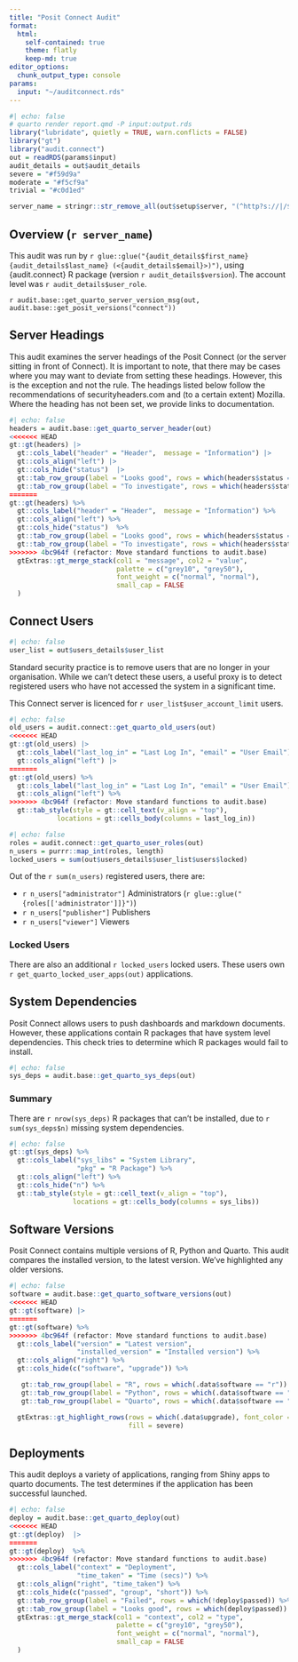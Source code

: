 ```yaml
---
title: "Posit Connect Audit"
format: 
  html:
    self-contained: true
    theme: flatly
    keep-md: true
editor_options:
  chunk_output_type: console
params:
  input: "~/auditconnect.rds"
---
```


<!--IMPORTANT:
This is a working draft.
As I've worked through the sections, I spot where the check() output could be tweaked to
provide a better report.

As such, this report will change!
Consider this a rough draft, that you are able to view :)

Yes, I know the code is horrible - see above comments :)
--->

```r
#| echo: false
# quarto render report.qmd -P input:output.rds
library("lubridate", quietly = TRUE, warn.conflicts = FALSE)
library("gt")
library("audit.connect")
out = readRDS(params$input)
audit_details = out$audit_details
severe = "#f59d9a"
moderate = "#f5cf9a"
trivial = "#c0d1ed"

server_name = stringr::str_remove_all(out$setup$server, "(^http?s://|/$)")
```

## Overview  (`r server_name`)

This audit was run by `r glue::glue("{audit_details$first_name} {audit_details$last_name} (<{audit_details$email}>)")`, using {audit.connect} R package (version `r audit_details$version`). The account level was `r audit_details$user_role`.

`r audit.base::get_quarto_server_version_msg(out, audit.base::get_posit_versions("connect"))`

## Server Headings

This audit examines the server headings of the Posit Connect (or the server sitting in front of Connect).
It is important to note, that there may be cases where you may want to deviate from setting these
headings. However, this is the exception and not the rule. 
The headings listed below follow the recommendations of securityheaders.com and (to a certain extent)
Mozilla. Where the heading has not been set, we provide links to documentation.

```r
#| echo: false
headers = audit.base::get_quarto_server_header(out)
<<<<<<< HEAD
gt::gt(headers) |>
  gt::cols_label("header" = "Header",  message = "Information") |>
  gt::cols_align("left") |>
  gt::cols_hide("status")  |>
  gt::tab_row_group(label = "Looks good", rows = which(headers$status == "OK")) |>
  gt::tab_row_group(label = "To investigate", rows = which(headers$status != "OK")) |>
=======
gt::gt(headers) %>%
  gt::cols_label("header" = "Header",  message = "Information") %>%
  gt::cols_align("left") %>%
  gt::cols_hide("status")  %>%
  gt::tab_row_group(label = "Looks good", rows = which(headers$status == "OK")) %>%
  gt::tab_row_group(label = "To investigate", rows = which(headers$status != "OK")) %>%
>>>>>>> 4bc964f (refactor: Move standard functions to audit.base)
  gtExtras::gt_merge_stack(col1 = "message", col2 = "value",
                           palette = c("grey10", "grey50"),
                           font_weight = c("normal", "normal"),
                           small_cap = FALSE
  )
```

## Connect Users 

```r
#| echo: false
user_list = out$users_details$user_list
```

Standard security practice is to remove users that are no longer in your organisation.
While we can't detect these users, a useful proxy is to detect registered users
who have not accessed the system in a significant time.

This Connect server is licenced for `r user_list$user_account_limit` users.

```r
#| echo: false
old_users = audit.connect::get_quarto_old_users(out)
<<<<<<< HEAD
gt::gt(old_users) |>
  gt::cols_label("last_log_in" = "Last Log In", "email" = "User Email") |>
  gt::cols_align("left") |>
=======
gt::gt(old_users) %>%
  gt::cols_label("last_log_in" = "Last Log In", "email" = "User Email") %>%
  gt::cols_align("left") %>%
>>>>>>> 4bc964f (refactor: Move standard functions to audit.base)
  gt::tab_style(style = gt::cell_text(v_align = "top"),
            locations = gt::cells_body(columns = last_log_in))
```

```r
#| echo: false
roles = audit.connect::get_quarto_user_roles(out)
n_users = purrr::map_int(roles, length)
locked_users = sum(out$users_details$user_list$users$locked)
```

Out of the `r sum(n_users)` registered users, there are:

* `r n_users["administrator"]` Administrators (`r glue::glue("{roles[['administrator']]}")`)
* `r n_users["publisher"]` Publishers
* `r n_users["viewer"]` Viewers

### Locked Users

There are also an additional `r locked_users` locked users. 
These users own `r get_quarto_locked_user_apps(out)` applications.

## System Dependencies

Posit Connect allows users to push dashboards and markdown documents. 
However, these applications contain R packages that have system level dependencies.
This check tries to determine which R packages would fail to install.

```r
#| echo: false
sys_deps = audit.base::get_quarto_sys_deps(out)
```

### Summary

There are `r nrow(sys_deps)` R packages that can't be installed, due to 
`r sum(sys_deps$n)` missing system dependencies.

```r
#| echo: false
gt::gt(sys_deps) %>%
  gt::cols_label("sys_libs" = "System Library",
                 "pkg" = "R Package") %>%
  gt::cols_align("left") %>%
  gt::cols_hide("n") %>%
  gt::tab_style(style = gt::cell_text(v_align = "top"), 
                locations = gt::cells_body(columns = sys_libs))

```

## Software Versions

Posit Connect contains multiple versions of R, Python and Quarto.
This audit compares the installed version, to the latest version. 
We've highlighted any older versions.

```r
#| echo: false
software = audit.base::get_quarto_software_versions(out)
<<<<<<< HEAD
gt::gt(software) |>
=======
gt::gt(software) %>%
>>>>>>> 4bc964f (refactor: Move standard functions to audit.base)
  gt::cols_label("version" = "Latest version",
                 "installed_version" = "Installed version") %>%
  gt::cols_align("right") %>%
  gt::cols_hide(c("software", "upgrade")) %>%

   gt::tab_row_group(label = "R", rows = which(.data$software == "r")) %>%
   gt::tab_row_group(label = "Python", rows = which(.data$software == "python")) %>%
   gt::tab_row_group(label = "Quarto", rows = which(.data$software == "quarto")) %>%

  gtExtras::gt_highlight_rows(rows = which(.data$upgrade), font_color = "white",
                              fill = severe) 
```

## Deployments

This audit deploys a variety of applications, ranging from Shiny apps to quarto documents.
The test determines if the application has been successful launched.

```r
#| echo: false
deploy = audit.base::get_quarto_deploy(out)
<<<<<<< HEAD
gt::gt(deploy)  |>
=======
gt::gt(deploy)  %>%
>>>>>>> 4bc964f (refactor: Move standard functions to audit.base)
  gt::cols_label("context" = "Deployment",
                 "time_taken" = "Time (secs)") %>%
  gt::cols_align("right", "time_taken") %>%
  gt::cols_hide(c("passed", "group", "short")) %>%
  gt::tab_row_group(label = "Failed", rows = which(!deploy$passed)) %>%
  gt::tab_row_group(label = "Looks good", rows = which(deploy$passed)) %>%
  gtExtras::gt_merge_stack(col1 = "context", col2 = "type",
                           palette = c("grey10", "grey50"),
                           font_weight = c("normal", "normal"),
                           small_cap = FALSE
  ) 
```

